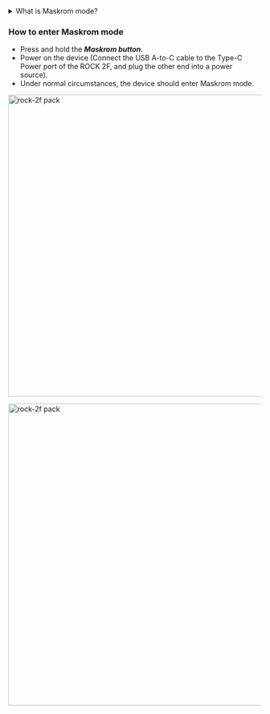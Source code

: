 <details>
  <summary>What is Maskrom mode?</summary>

    Maskrom mode, also known as Loader mode, is a special boot mode typically used for recovering or repairing problematic devices.
    This mode allows users to interact directly with the device's hardware without needing the operating system.
    In Maskrom mode, users can communicate with the device via a computer or other interface and execute a series of commands to resolve issues with the device.

    # On MacOS:

    Results after executing lsusb:
    Output:Bus 000 Device 004: ID 2207:350b Fuzhou Rockchip Electronics Co., Ltd. Composite Device

    # On Linux:

    Results after executing lsusb:
    Output:Bus 001 Device 030: ID 2207:350b Fuzhou Rockchip Electronics Company

    # On Windows:

    Open RKDevTool, and you will see the device status as "Found One MASKROM Device."

</details>

### How to enter Maskrom mode

- Press and hold the **_Maskrom button._**
- Power on the device (Connect the USB A-to-C cable to the Type-C Power port of the ROCK 2F, and plug the other end into a power source).
- Under normal circumstances, the device should enter Maskrom mode.

<img
  src="/img/rock2f/rock2f-maskrom-wire-1.webp"
  width="600"
  alt="rock-2f pack"
/>

<img
  src="/img/rock2f/rock2f-maskrom-wire-2.webp"
  width="600"
  alt="rock-2f pack"
/>
